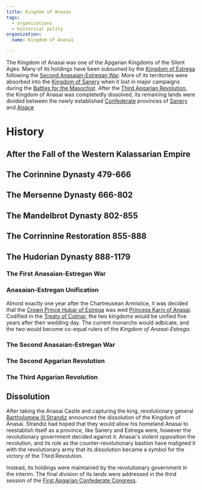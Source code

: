 ```yaml
---
title: Kingdom of Anasai
tags:
  - organizations
  - historical polity
organization:
  name: Kingdom of Anasai

---
```


<Stub />

The Kingdom of Anasai was one of the Apgarian Kingdoms of the Silent Ages. Many
of its holdings have been subsumed by the
[Kingdom of Estrega](/organizations/kingdom-of-estrega) following the
[Second Anasaian-Estregan War](/events/second-anasaian-estregan-war/). More
of its territories were absorbed into the
[Kingdom of Sanery](/organizations/kingdom-of-sanery) when it lost in major campaigns
during the [Battles for the Masochist](/events/battles-for-the-masochist/).
After the [Third Apgarian Revolution](/events/third-apgarian-revolution/),
the Kingdom of Anasai was completedly dissolved, its remaining lands were
divided between the newly established [Confederate](/organizations/apgarian-confederacy)
provinces of [Sanery](/locations/sanery/) and
[Alsace](/locations/alsace/)

# History

## After the Fall of the Western Kalassarian Empire

## The Corinnine Dynasty 479-666

## The Mersenne Dynasty 666-802

## The Mandelbrot Dynasty 802-855

## The Corrinnine Restoration 855-888

## The Hudorian Dynasty 888-1179

### The First Anasaian-Estregan War

### Anasaian-Estregan Unification

Almost exactly one year after the Chartreusean Armistice, it was decided that
the [Crown Prince Hubar of Estrega](/characters/hubar-of-estrega/) was wed
[Princess Karni of Anasai](/characters/karni-of-anasai/). Codified in the
[Treaty of Colmar](/events/treaty-of-colmar/), the two kingdoms would be
unified five years after their wedding day. The current monarchs would adbicate,
and the two would become co-equal rulers of the *Kingdom of Anasai-Estrega*.

### The Second Anasaian-Estregan War

### The Second Apgarian Revolution

### The Third Apgarian Revolution

## Dissolution

After taking the Anasai Castle and capturing the king, revolutionary general
[Bartholomew III Strandiz](/characters/bartholomew-iii-strandiz/) announced
the dissolution of the Kingdom of Anasai. Strandiz had hoped that they would
allow his homeland Anasai to reestablish itself as a province, like Sanery and
Estrega were, however the revolutionary government decided against it. Anasai's
violent opposition the revolution, and its role as the counter-revolutionary
bastion have maligned it with the revolutionary army that its dissolution became
a symbol for the victory of the Third Revolution.

Instead, its holdings were maintained by the revolutionary government in the
interim. The final division of its lands were addressed in the third session of
the [First Apgarian Confederate Congress](/organizations/apgarian-congress).
